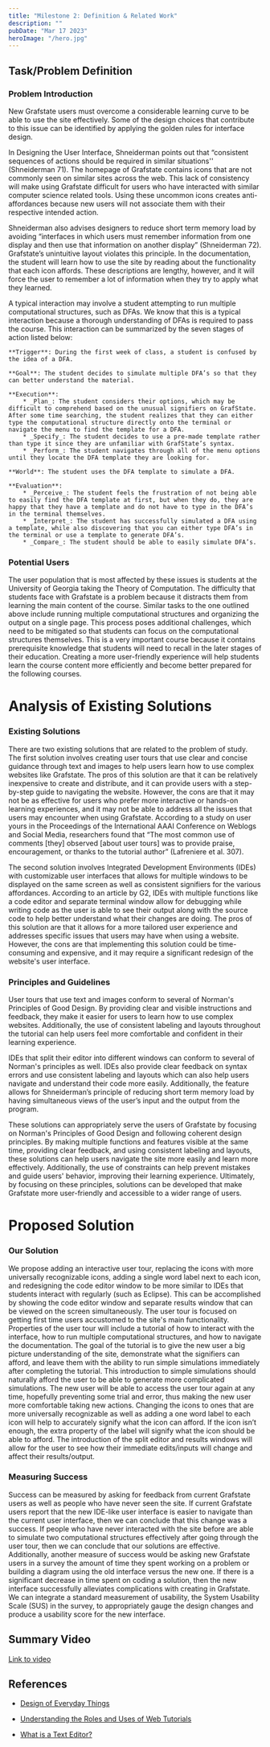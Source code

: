 ```yaml
---
title: "Milestone 2: Definition & Related Work"
description: ""
pubDate: "Mar 17 2023"
heroImage: "/hero.jpg"
---
```




## Task/Problem Definition

### Problem Introduction
New Grafstate users must overcome a considerable learning curve to be able to use the site effectively. Some of the design choices that contribute to this issue can be identified by applying the golden rules for interface design.

In Designing the User Interface, Shneiderman points out that “consistent sequences of actions should be required in similar situations'' (Shneiderman 71). The homepage of Grafstate contains icons that are not commonly seen on similar sites across the web. This lack of consistency will make using Grafstate difficult for users who have interacted with similar computer science related tools. Using these uncommon icons creates anti-affordances because new users will not associate them with their respective intended action.

Shneiderman also advises designers to reduce short term memory load by avoiding “interfaces in which users must remember information from one display and then use that information on another display” (Shneiderman 72). Grafstate’s unintuitive layout violates this principle. In the documentation, the student will learn how to use the site by reading about the functionality that each icon affords. These descriptions are lengthy, however, and it will force the user to remember a lot of information when they try to apply what they learned.

A typical interaction may involve a student attempting to run multiple computational structures, such as DFAs. We know that this is a typical interaction because a thorough understanding of DFAs is required to pass the course. This interaction can be summarized by the seven stages of action listed below:

    **Trigger**: During the first week of class, a student is confused by the idea of a DFA.

    **Goal**: The student decides to simulate multiple DFA’s so that they can better understand the material.

    **Execution**:
        * _Plan_: The student considers their options, which may be difficult to comprehend based on the unusual signifiers on GrafState. After some time searching, the student realizes that they can either type the computational structure directly onto the terminal or navigate the menu to find the template for a DFA.
        * _Specify_: The student decides to use a pre-made template rather than type it since they are unfamiliar with GrafState’s syntax.
        * _Perform_: The student navigates through all of the menu options until they locate the DFA template they are looking for.

    **World**: The student uses the DFA template to simulate a DFA.

    **Evaluation**:
        * _Perceive_: The student feels the frustration of not being able to easily find the DFA template at first, but when they do, they are happy that they have a template and do not have to type in the DFA’s in the terminal themselves.
        * _Interpret_: The student has successfully simulated a DFA using a template, while also discovering that you can either type DFA’s in the terminal or use a template to generate DFA’s.
        * _Compare_: The student should be able to easily simulate DFA’s.

### Potential Users
The user population that is most affected by these issues is students at the University of Georgia taking the Theory of Computation. The difficulty that students face with Grafstate is a problem because it distracts them from learning the main content of the course. Similar tasks to the one outlined above include running multiple computational structures and organizing the output on a single page. This process poses additional challenges, which need to be mitigated so that students can focus on the computational structures themselves. This is a very important course because it contains prerequisite knowledge that students will need to recall in the later stages of their education. Creating a more user-friendly experience will help students learn the course content more efficiently and become better prepared for the following courses.

# Analysis of Existing Solutions

### Existing Solutions
There are two existing solutions that are related to the problem of study. The first solution involves creating user tours that use clear and concise guidance through text and images to help users learn how to use complex websites like Grafstate. The pros of this solution are that it can be relatively inexpensive to create and distribute, and it can provide users with a step-by-step guide to navigating the website. However, the cons are that it may not be as effective for users who prefer more interactive or hands-on learning experiences, and it may not be able to address all the issues that users may encounter when using Grafstate. According to a study on user yours in the Proceedings of the International AAAI Conference on Weblogs and Social Media, researchers found that “The most common use of comments [they] observed [about user tours] was to provide praise, encouragement, or thanks to the tutorial author” (Lafreniere et al. 307).

The second solution involves Integrated Development Environments (IDEs) with customizable user interfaces that allows for multiple windows to be displayed on the same screen as well as consistent signifiers for the various affordances. According to an article by G2, IDEs with multiple functions like a code editor and separate terminal window allow for debugging while writing code as the user is able to see their output along with the source code to help better understand what their changes are doing. The pros of this solution are that it allows for a more tailored user experience and addresses specific issues that users may have when using a website. However, the cons are that implementing this solution could be time-consuming and expensive, and it may require a significant redesign of the website's user interface.

### Principles and Guidelines
User tours that use text and images conform to several of Norman's Principles of Good Design. By providing clear and visible instructions and feedback, they make it easier for users to learn how to use complex websites. Additionally, the use of consistent labeling and layouts throughout the tutorial can help users feel more comfortable and confident in their learning experience.

IDEs that split their editor into different windows can conform to several of Norman's principles as well. IDEs also provide clear feedback on syntax errors and use consistent labeling and layouts which can also help users navigate and understand their code more easily. Additionally, the feature allows for Shneiderman’s principle of reducing short term memory load by having simultaneous views of the user’s input and the output from the program.

These solutions can appropriately serve the users of Grafstate by focusing on Norman's Principles of Good Design and following coherent design principles. By making multiple functions and features visible at the same time, providing clear feedback, and using consistent labeling and layouts, these solutions can help users navigate the site more easily and learn more effectively. Additionally, the use of constraints can help prevent mistakes and guide users' behavior, improving their learning experience. Ultimately, by focusing on these principles, solutions can be developed that make Grafstate more user-friendly and accessible to a wider range of users.

# Proposed Solution

### Our Solution
We propose adding an interactive user tour, replacing the icons with more universally recognizable icons, adding a single word label next to each icon, and redesigning the code editor window to be more similar to IDEs that students interact with regularly (such as Eclipse). This can be accomplished by showing the code editor window and separate results window that can be viewed on the screen simultaneously. The user tour is focused on getting first time users accustomed to the site's main functionality. Properties of the user tour will include a tutorial of how to interact with the interface, how to run multiple computational structures, and how to navigate the documentation. The goal of the tutorial is to give the new user a big picture understanding of the site, demonstrate what the signifiers can afford, and leave them with the ability to run simple simulations immediately after completing the tutorial. This introduction to simple simulations should naturally afford the user to be able to generate more complicated simulations. The new user will be able to access the user tour again at any time, hopefully preventing some trial and error, thus making the new user more comfortable taking new actions. Changing the icons to ones that are more universally recognizable as well as adding a one word label to each icon will help to accurately signify what the icon can afford. If the icon isn’t enough, the extra property of the label will signify what the icon should be able to afford. The introduction of the split editor and results windows will allow for the user to see how their immediate edits/inputs will change and affect their results/output. 

### Measuring Success
Success can be measured by asking for feedback from current Grafstate users as well as people who have never seen the site. If current Grafstate users report that the new IDE-like user interface is easier to navigate than the current user interface, then we can conclude that this change was a success. If people who have never interacted with the site before are able to simulate two computational structures effectively after going through the user tour, then we can conclude that our solutions are effective. Additionally, another measure of success would be asking new Grafstate users in a survey the amount of time they spent working on a problem or building a diagram using the old interface versus the new one. If there is a significant decrease in time spent on coding a solution, then the new interface successfully alleviates complications with creating in Grafstate. We can integrate a standard measurement of usability, the System Usability Scale (SUS) in the survey, to appropriately gauge the design changes and produce a usability score for the new interface.

## Summary Video

<YouTube id='https://www.youtube.com/watch?v=6LiFxI6pQQo'/>

[Link to video](https://www.youtube.com/watch?v=6LiFxI6pQQo)

## References
* [Design of Everyday Things](https://search.ebscohost.com/login.aspx?direct=true&AuthType=ip,shib&db=nlebk&AN=658202&site=ehost-live&scope=site&custid=uga1)

* [Understanding the Roles and Uses of Web Tutorials](https://ojs.aaai.org/index.php/ICWSM/article/view/14413/14262)

* [What is a Text Editor?](https://www.g2.com/articles/text-editor)